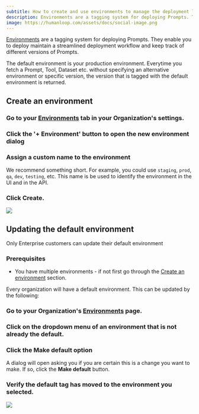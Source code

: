 ```yaml
---
subtitle: How to create and use environments to manage the deployment lifecycle of Prompts
description: Environments are a tagging system for deploying Prompts. They enable you to deploy maintain a streamlined deployment workflow and keep track of different versions of Prompts.
image: https://humanloop.com/assets/docs/social-image.png
---
```


[Environments](/docs/v5/environments) are a tagging system for deploying Prompts. They enable you to deploy maintain a streamlined deployment workflow and keep track of different versions of Prompts.

The default environment is your production environment. Everytime you fetch a Prompt, Tool, Dataset etc. without specifying an alternative environment or specific version, the version that is tagged with the default environment is returned.

## Create an environment

<Steps>

### Go to your [Environments](https://app.humanloop.com/account/environments) tab in your Organization's settings.

### Click the '**+ Environment**' button to open the new environment dialog

### Assign a custom name to the environment

We recommend something short. For example, you could use `staging`, `prod`, `qa`, `dev`, `testing`, etc. This name is be used to identify the environment in the UI and in the API.

### Click **Create**.

</Steps>

<img src="../../../assets/images/cb0f398-image.png" />

## Updating the default environment

<Warning>
  Only Enterprise customers can update their default environment
</Warning>

### Prerequisites

- You have multiple environments - if not first go through the [Create an
  environment](./deploy-to-an-environment) section.

Every organization will have a default environment. This can be updated by the following:

<Steps>

### Go to your Organization's [Environments](https://app.humanloop.com/account/environments) page.

### Click on the dropdown menu of an environment that is not already the default.

### Click the **Make default** option

A dialog will open asking you if you are certain this is a change you want to make. If so, click the **Make default** button.

### Verify the default tag has moved to the environment you selected.

</Steps>

<img src="../../../assets/images/962074b-image.png" />
